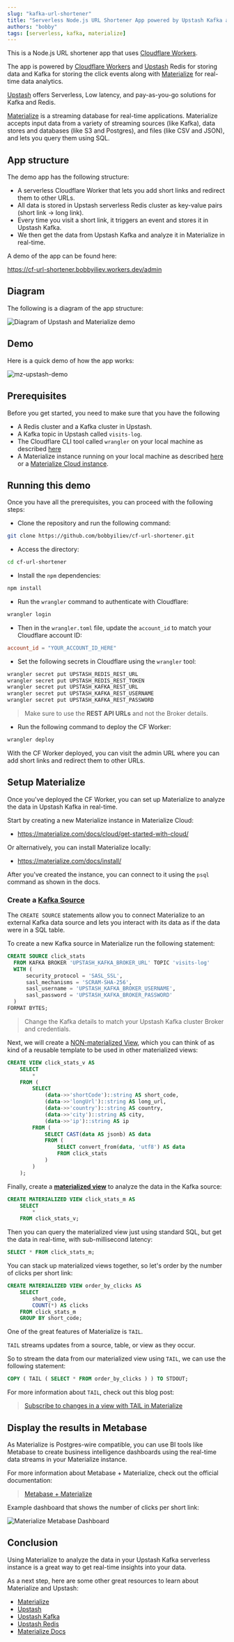 ```yaml
---
slug: "kafka-url-shortener"
title: "Serverless Node.js URL Shortener App powered by Upstash Kafka and Materialize"
authors: "bobby"
tags: [serverless, kafka, materialize]
---
```


This is a Node.js URL shortener app that uses [Cloudflare Workers](https://www.cloudflare.com/workers/).

The app is powered by [Cloudflare Workers](https://www.cloudflare.com/workers/) and [Upstash](https://upstash.com/) Redis for storing data and Kafka for storing the click events along with [Materialize](https://materialize.com/) for real-time data analytics.

[Upstash](https://upstash.com/) offers Serverless, Low latency, and pay-as-you-go solutions for Kafka and Redis.

[Materialize](https://materialize.com) is a streaming database for real-time applications. Materialize accepts input data from a variety of streaming sources (like Kafka), data stores and databases (like S3 and Postgres), and files (like CSV and JSON), and lets you query them using SQL.

## App structure

The demo app has the following structure:

- A serverless Cloudflare Worker that lets you add short links and redirect them to other URLs.
- All data is stored in Upstash serverless Redis cluster as key-value pairs (short link -> long link).
- Every time you visit a short link, it triggers an event and stores it in Upstash Kafka.
- We then get the data from Upstash Kafka and analyze it in Materialize in real-time.

A demo of the app can be found here:

https://cf-url-shortener.bobbyiliev.workers.dev/admin

## Diagram

The following is a diagram of the app structure:

![Diagram of Upstash and Materialize demo](https://user-images.githubusercontent.com/21223421/160150800-2d304712-13c1-4d15-910a-9f99b7b33771.png)

## Demo

Here is a quick demo of how the app works:

![mz-upstash-demo](https://user-images.githubusercontent.com/21223421/160150872-58fca546-5a86-4132-8bb4-a989dc87ba83.gif)

## Prerequisites

Before you get started, you need to make sure that you have the following

- A Redis cluster and a Kafka cluster in Upstash.
- A Kafka topic in Upstash called `visits-log`.
- The Cloudflare CLI tool called `wrangler` on your local machine as described [here](https://developers.cloudflare.com/workers/cli-wrangler/install-update/)
- A Materialize instance running on your local machine as described [here](https://materialize.com/docs/install/) or a [Materialize Cloud instance](https://cloud.materialize.com/deployments).

## Running this demo

Once you have all the prerequisites, you can proceed with the following steps:

- Clone the repository and run the following command:

```bash
git clone https://github.com/bobbyiliev/cf-url-shortener.git
```

- Access the directory:

```bash
cd cf-url-shortener
```

- Install the `npm` dependencies:

```bash
npm install
```

- Run the `wrangler` command to authenticate with Cloudflare:

```bash
wrangler login
```

- Then in the `wrangler.toml` file, update the `account_id` to match your Cloudflare account ID:

```toml
account_id = "YOUR_ACCOUNT_ID_HERE"
```

- Set the following secrets in Cloudflare using the `wrangler` tool:

```bash
wrangler secret put UPSTASH_REDIS_REST_URL
wrangler secret put UPSTASH_REDIS_REST_TOKEN
wrangler secret put UPSTASH_KAFKA_REST_URL
wrangler secret put UPSTASH_KAFKA_REST_USERNAME
wrangler secret put UPSTASH_KAFKA_REST_PASSWORD
```

> Make sure to use the **REST API URLs** and not the Broker details.

- Run the following command to deploy the CF Worker:

```bash
wrangler deploy
```

With the CF Worker deployed, you can visit the admin URL where you can add short links and redirect them to other URLs.

## Setup Materialize

Once you've deployed the CF Worker, you can set up Materialize to analyze the data in Upstash Kafka in real-time.

Start by creating a new Materialize instance in Materialize Cloud:

- https://materialize.com/docs/cloud/get-started-with-cloud/

Or alternatively, you can install Materialize locally:

- https://materialize.com/docs/install/

After you've created the instance, you can connect to it using the `psql` command as shown in the docs.

### Create a [Kafka Source](https://materialize.com/docs/sql/create-source/kafka/)

The `CREATE SOURCE` statements allow you to connect Materialize to an external Kafka data source and lets you interact with its data as if the data were in a SQL table.

To create a new Kafka source in Materialize run the following statement:

```sql
CREATE SOURCE click_stats
  FROM KAFKA BROKER 'UPSTASH_KAFKA_BROKER_URL' TOPIC 'visits-log'
  WITH (
      security_protocol = 'SASL_SSL',
      sasl_mechanisms = 'SCRAM-SHA-256',
      sasl_username = 'UPSTASH_KAFKA_BROKER_USERNAME',
      sasl_password = 'UPSTASH_KAFKA_BROKER_PASSWORD'
  )
FORMAT BYTES;
```

> Change the Kafka details to match your Upstash Kafka cluster Broker and credentials.

Next, we will create a [NON-materialized View](https://materialize.com/docs/sql/create-view), which you can think of as kind of a reusable template to be used in other materialized views:

```sql
CREATE VIEW click_stats_v AS
    SELECT
        *
    FROM (
        SELECT
            (data->>'shortCode')::string AS short_code,
            (data->>'longUrl')::string AS long_url,
            (data->>'country')::string AS country,
            (data->>'city')::string AS city,
            (data->>'ip')::string AS ip
        FROM (
            SELECT CAST(data AS jsonb) AS data
            FROM (
                SELECT convert_from(data, 'utf8') AS data
                FROM click_stats
            )
        )
    );
```

Finally, create a [**materialized view**](https://materialize.com/docs/sql/create-materialized-view) to analyze the data in the Kafka source:

```sql
CREATE MATERIALIZED VIEW click_stats_m AS
    SELECT
        *
    FROM click_stats_v;
```

Then you can query the materialized view just using standard SQL, but get the data in real-time, with sub-millisecond latency:

```sql
SELECT * FROM click_stats_m;
```

You can stack up materialized views together, so let's order by the number of clicks per short link:

```sql
CREATE MATERIALIZED VIEW order_by_clicks AS
    SELECT
        short_code,
        COUNT(*) AS clicks
    FROM click_stats_m
    GROUP BY short_code;
```

One of the great features of Materialize is `TAIL`.

`TAIL` streams updates from a source, table, or view as they occur.

So to stream the data from our materialized view using `TAIL`, we can use the following statement:

```sql
COPY ( TAIL ( SELECT * FROM order_by_clicks ) ) TO STDOUT;
```

For more information about `TAIL`, check out this blog post:

> [Subscribe to changes in a view with TAIL in Materialize](https://materialize.com/subscribe-to-changes-in-a-view-with-tail-in-materialize/)

## Display the results in Metabase

As Materialize is Postgres-wire compatible, you can use BI tools like Metabase to create business intelligence dashboards using the real-time data streams in your Materialize instance.

For more information about Metabase + Materialize, check out the official documentation:

> [Metabase + Materialize](https://materialize.com/docs/third-party/metabase/)

Example dashboard that shows the number of clicks per short link:

![Materialize Metabase Dashboard](https://user-images.githubusercontent.com/21223421/162766444-5b78f011-9f0a-4515-9998-d8836040ddd7.png)

## Conclusion

Using Materialize to analyze the data in your Upstash Kafka serverless instance is a great way to get real-time insights into your data.

As a next step, here are some other great resources to learn about Materialize and Upstash:

- [Materialize](https://materialize.com/)
- [Upstash](https://upstash.com/)
- [Upstash Kafka](https://upstash.com/kafka/)
- [Upstash Redis](https://upstash.com/redis/)
- [Materialize Docs](https://materialize.com/docs/)
